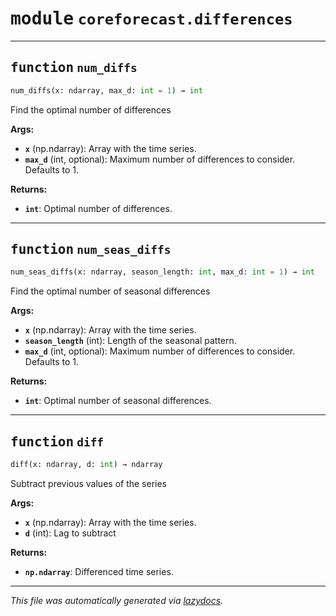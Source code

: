 



# <kbd>module</kbd> `coreforecast.differences`





---



## <kbd>function</kbd> `num_diffs`

```python
num_diffs(x: ndarray, max_d: int = 1) → int
```

Find the optimal number of differences 



**Args:**
 
 - <b>`x`</b> (np.ndarray):  Array with the time series. 
 - <b>`max_d`</b> (int, optional):  Maximum number of differences to consider. Defaults to 1. 



**Returns:**
 
 - <b>`int`</b>:  Optimal number of differences. 


---



## <kbd>function</kbd> `num_seas_diffs`

```python
num_seas_diffs(x: ndarray, season_length: int, max_d: int = 1) → int
```

Find the optimal number of seasonal differences 



**Args:**
 
 - <b>`x`</b> (np.ndarray):  Array with the time series. 
 - <b>`season_length`</b> (int):  Length of the seasonal pattern. 
 - <b>`max_d`</b> (int, optional):  Maximum number of differences to consider. Defaults to 1. 



**Returns:**
 
 - <b>`int`</b>:  Optimal number of seasonal differences. 


---



## <kbd>function</kbd> `diff`

```python
diff(x: ndarray, d: int) → ndarray
```

Subtract previous values of the series 



**Args:**
 
 - <b>`x`</b> (np.ndarray):  Array with the time series. 
 - <b>`d`</b> (int):  Lag to subtract 



**Returns:**
 
 - <b>`np.ndarray`</b>:  Differenced time series. 




---

_This file was automatically generated via [lazydocs](https://github.com/ml-tooling/lazydocs)._
